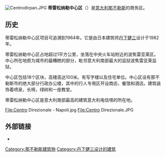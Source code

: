 {{unreferenced|time=2018-11-08T13:03:24+00:00}}
[[Image:Centrodirpan.JPG|thumb]]
'''蒂雷松纳勒中心区'''（{{lang-it|Centro Direzionale}}）是[[意大利|意大利]][[那不勒斯|那不勒斯]]的商务区。

==历史==
蒂雷松纳勒中心区项目可追溯到1964年。它是由日本建筑师[[丹下健三|丹下健三]]设计于1982年。 

蒂雷松纳勒中心区占地超过1平方公里，坐落在中央火车站附近的波焦雷亚莱区。中心所在地原为城市的最糟糕的部分，毗邻意大利南部最大的监狱波焦雷亚莱监狱。

中心区包括18个区块，高楼高达100米。有写字楼以及住宅单位。中心区设有那不勒斯市的绝大部分行政办公楼，其中的行人专用区开设商店，餐馆和酒店。建筑装饰着喷泉，长椅，绿树和一座教堂。

蒂雷松纳勒中心区是意大利南部最高的建筑意大利电信塔的所在地。

<gallery>
File:Centro Direzionale - Napoli.jpg
File:Centro Direzionale.JPG
</gallery>

==外部链接==
* {{Official|http://www.centrodirezionale.info}}
{{coord|40.8577|N|14.2816|E|source:kolossus-huwiki|display=title}}

[[Category:那不勒斯建筑物|Category:那不勒斯建筑物]]
[[Category:丹下健三设计的建筑|Category:丹下健三设计的建筑]]